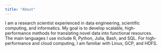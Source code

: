 ```yaml
---
title: "About"
---
```


I am a research scientist experienced in data engineering, scientific computing, and informatics. My goal is to develop scalable, high-performance methods for translating novel data into functional resources. The main languages I use include R, Python, Julia, Bash, and SQL. For high-performance and cloud computing, I am familiar with Linux, GCP, and HDFS.



